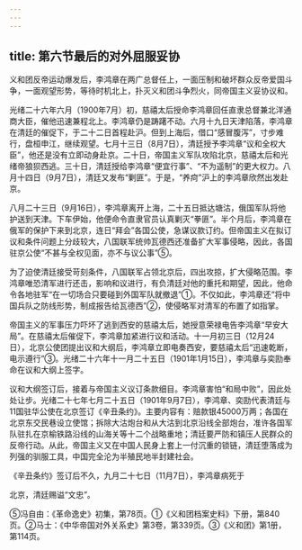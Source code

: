 ```yaml
---
---
---
```

title: 第六节最后的对外屈服妥协
---



义和团反帝运动爆发后，李鸿章在两广总督任上，一面压制和破坏群众反帝爱国斗争，一面观望形势，等待时机北上，扑灭义和团斗争烈火，同帝国主义妥协议和。

光绪二十六年六月（1900年7月）初，慈禧太后授命李鸿章回任直隶总督兼北洋通商大臣，催他迅速兼程北上。李鸿章仍是踌躇不动。六月十九日天津陷落，李鸿章在清廷的催促下，于二十二日首程赴沪。但到上海后，借口“感冒腹泻”，寸步难行，盘桓申江，继续观望。七月十三日（8月7日），清廷授予李鸿章“议和全权大臣”，他还是没有立即动身赴京。二十日，帝国主义军队攻陷北京，慈禧太后和光绪帝狼狈西逃。三十日，清廷授给李鸿章“便宜行事”、“不为遥制”的更大权力。八月十四日（9月7日），清廷又发布“剿匪”。于是，“养疴”沪上的李鸿章欣然出发赴京。

八月二十三日（9月16日），李鸿章离开上海，二十五日抵达塘沽，俄国军队将他护送到天津。下车伊始，他便命令直隶官员认真剿灭“拳匪”。半个月后，李鸿章在俄军的保护下来到北京，连日“拜会”各国公使，急谋议款订约。但帝国主义在拟订议和条件问题上分歧较大，八国联军统帅瓦德西还准备扩大军事侵略，因此，各国驻京公使“不甚与全权见面，亦不与议公事”⑤。

为了迫使清廷接受苛刻条件，八国联军占领北京后，四出攻掠，扩大侵略范围。李鸿章唯恐清军进行还击，影响和议进行，有负清廷对他的重托和期望，因此，他命令各地驻军“在一切场合只要碰到外国军队就撤退”①。不仅如此，李鸿章还“将中国兵队之防线形势，制成报告给瓦德西”②，使侵略军对清军的布置了如指掌。

帝国主义的军事压力吓坏了逃到西安的慈禧太后，她授意荣禄电告李鸿章“早安大局”。在慈禧太后催促下，李鸿章加紧进行议和活动。十一月初三日（12月24日），北京公使团提出议和大纲后，李鸿章立即电奏西安，要慈禧太后“迅速乾断，电示遵行”③。光绪二十六年十一月二十五日（1901年1月15日），李鸿章与奕劻奉命在议和大纲上签字。

议和大纲签订后，接着与帝国主义议订条款细目。李鸿章害怕“和局中败”，因此处处让步。光绪二十七年七月二十五日（1901年9月7日），李鸿章、奕劻代表清廷与11国驻华公使在北京签订《辛丑条约》。主要内容有：赔款银45000万两；各国在北京东交民巷设立使馆；拆除大沽炮台和从大沽到北京沿线全部炮台，准许各国军队驻扎在京榆铁路沿线的山海关等十二个战略重地；清廷要严防和镇压人民群众的反帝行动。从此，帝国主义又在中国人民身上套上一付沉重的锁链，清廷堕落成为列强的驯服工具，中国完全沦为半殖民地半封建社会。

《辛丑条约》签订后不久，九月二十七日（11月7日），李鸿章病死于

北京，清廷赐谥“文忠”。

⑤冯自由：《革命逸史》初集，第78页。①《义和团档案史料》下册，第840页。②马士：《中华帝国对外关系史》第3卷，第339页。③《义和团》第1册，第114页。